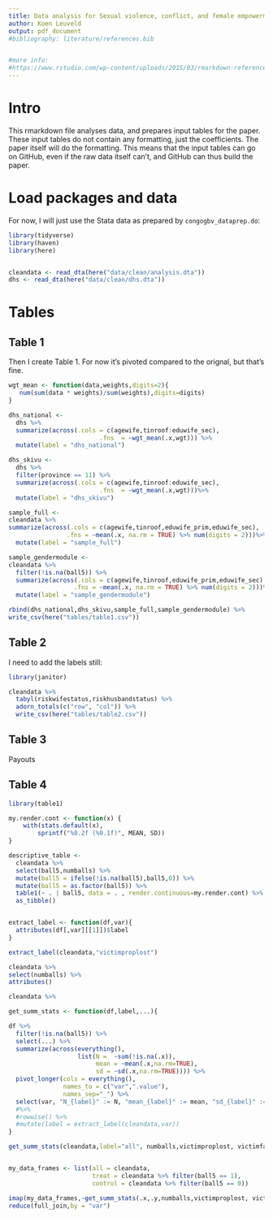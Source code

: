 ```yaml
---
title: Data analysis for Sexual violence, conflict, and female empowerment
author: Koen Leuveld
output: pdf_document
#bibliography: literature/references.bib


#more info:
#https://www.rstudio.com/wp-content/uploads/2015/03/rmarkdown-reference.pdf
---
```


# Intro

This rmarkdown file analyses data, and prepares input tables for the paper. These
input tables do not contain any formatting, just the coefficients. The paper itself
will do the formatting. This means that the input tables can go on GitHub, even if 
the raw data itself can't, and GitHub can thus build the paper.

# Load packages and data

For now, I will just use the Stata data as prepared by `congogbv_dataprep.do`:

```r

library(tidyverse)
library(haven)
library(here)


cleandata <- read_dta(here("data/clean/analysis.dta"))
dhs <- read_dta(here("data/clean/dhs.dta"))

```

# Tables

## Table 1

Then I create Table 1. For now it's pivoted compared to the orignal, but that's fine.

```r

wgt_mean <- function(data,weights,digits=2){
   num(sum(data * weights)/sum(weights),digits=digits)
}

dhs_national <-
  dhs %>% 
  summarize(across(.cols = c(agewife,tinroof:eduwife_sec),
                         .fns  = ~wgt_mean(.x,wgt))) %>%
  mutate(label = "dhs_national")

dhs_skivu <-
  dhs %>% 
  filter(province == 11) %>%
  summarize(across(.cols = c(agewife,tinroof:eduwife_sec),
                         .fns  = ~wgt_mean(.x,wgt)))%>%
  mutate(label = "dhs_skivu")

sample_full <-
cleandata %>% 
summarize(across(.cols = c(agewife,tinroof,eduwife_prim,eduwife_sec),
                .fns = ~mean(.x, na.rm = TRUE) %>% num(digits = 2)))%>%
  mutate(label = "sample_full")

sample_gendermodule <-
cleandata %>% 
  filter(!is.na(ball5)) %>%
  summarize(across(.cols = c(agewife,tinroof,eduwife_prim,eduwife_sec),
                  .fns = ~mean(.x, na.rm = TRUE) %>% num(digits = 2)))%>%
  mutate(label = "sample_gendermodule")

rbind(dhs_national,dhs_skivu,sample_full,sample_gendermodule) %>%
write_csv(here("tables/table1.csv"))


```


## Table 2

I need to add the labels still:

```r

library(janitor)

cleandata %>% 
  tabyl(riskwifestatus,riskhusbandstatus) %>%
  adorn_totals(c("row", "col")) %>%
  write_csv(here("tables/table2.csv"))

```

## Table 3

Payouts

## Table 4

```r

library(table1)

my.render.cont <- function(x) {
    with(stats.default(x), 
        sprintf("%0.2f (%0.1f)", MEAN, SD))
}

descriptive_table <-
  cleandata %>%
  select(ball5,numballs) %>%
  mutate(ball5 = ifelse(!is.na(ball5),ball5,0)) %>%
  mutate(ball5 = as.factor(ball5)) %>%
  table1(~ . | ball5, data = . , render.continuous=my.render.cont) %>%
  as_tibble()


extract_label <- function(df,var){
  attributes(df[,var][[1]])$label 
}

extract_label(cleandata,"victimproplost")

cleandata %>%
select(numballs) %>%
attributes()

cleandata %>%

get_summ_stats <- function(df,label,...){

df %>%
  filter(!is.na(ball5)) %>%
  select(...) %>%
  summarize(across(everything(),
                   list(N =  ~sum(!is.na(.x)),
                        mean = ~mean(.x,na.rm=TRUE),
                        sd = ~sd(.x,na.rm=TRUE)))) %>%
  pivot_longer(cols = everything(),
               names_to = c("var",".value"),
               names_sep="_") %>%
  select(var, "N_{label}" := N, "mean_{label}" := mean, "sd_{label}" := sd) 
  #%>%
  #rowwise() %>%
  #mutate(label = extract_label(cleandata,var))
}

get_summ_stats(cleandata,label="all", numballs,victimproplost, victimfamlost, acledviolence10)


my_data_frames <- list(all = cleandata,
                       treat = cleandata %>% filter(ball5 == 1),
                       control = cleandata %>% filter(ball5 == 0))

imap(my_data_frames,~get_summ_stats(.x,.y,numballs,victimproplost, victimfamlost, acledviolence10)) %>%
reduce(full_join,by = "var")





```